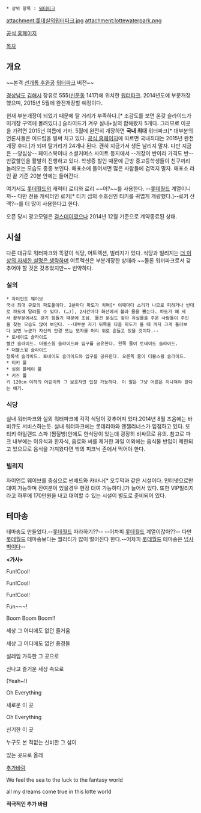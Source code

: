  * 상위 항목 : [[워터파크]]

{{{+1 Lotte Waterpark }}}

attachment:롯데실외워터파크.jpg
attachment:lottewaterpark.png

[http://www.lotteworld.com/waterpark/index.asp 공식 홈페이지]

[[목차]]

== 개요 ==
~~본격 [[선개통 후완공]] [[워터파크]] 버전~~

[[경상남도]] [[김해시]] 장유로 555([[신문동]] 1417)에 위치한 [[워터파크]]. 2014년도에 부분개장했으며, 2015년 5월에 완전개장할 예정이다.

현재 부분개장이 되었기 때문에 탈 거리가 부족하다.[* 조감도를 보면 온갖 슬라이드가 미개장 구역에 몰려있다.] 슬라이드가 겨우 실내+실외 합해봤자 5개다.  그러므로 이곳을 가려면 2015년 여름에 가자. 5월에 완전히 개장하면 '''국내 최대''' 워터파크[* 대부분의 언론사들은 이드립을 벌써 치고 있다. [http://www.lotteworld.com/contents/contents.asp?cmsCd=CM0281 공식 홈페이지]에 따르면 국내최대는 2015년 완전개장 후다.]가 되며 탈거리가 24개나 된다. 괜히 지금가서 생돈 날리지 말자. 다만 지금은 --양심상-- 페이스북이나 소셜커머스 사이트 등지에서 --개장이 반이라 가격도 반--반값할인을 활발히 진행하고 있다. 학생증 할인 때문에 근방 중고등학생들이 친구끼리 놀러오는 모습도 종종 보인다. 매표소에 들어서면 많은 사람들에 겁먹지 말자. 매표소 라인 끝 기준 20분 안에는 들어간다.

여기서도 [[롯데월드]]의 캐릭터 로티와 로리 ~~어?~~를 사용한다. --[[롯데월드]] 계열이니까-- 다만 전용 캐릭터인 로키[* 티키 섬의 수호신인 티키를 귀엽게 개량했다.]--로키 산맥?--를 더 많이 사용한다고 한다.

오픈 당시 광고모델은 [[걸스데이]]였으나 2014년 12월 기준으로 계약종료된 상태.

== 시설 ==
다른 대규모 워터파크와 똑같이 식당, 어트렉션, 빌리지가 있다. 식당과 빌리지는 [[더 이상의 자세한 설명은 생략한다.|더 이상의 자세한 설명은 생략하며]] 어트렉션은 부분개장한 상태라 ~~물론 워터파크로서 갖추어야 할 것은 갖추었지만~~ 빈약하다.
=== 실외 ===
 * 자이언트 웨이브
 국내 최대 규모의 파도풀이다. 2분마다 파도가 치며[* 이때마다 소리가 나므로 피하거나 반대로 파도에 달려들 수 있다. (…)], 2시간마다 화산에서 불과 물을 뿜는다. 파도가 꽤 세서 끝부분에서도 걷기 힘들기 때문에 조심. 물건 분실도 잦아 유실물을 주운 사람들이 주인을 찾는 모습도 많이 보인다. --대부분 자기 뒤쪽을 다음 파도가 올 때 까지 크게 둘러보다 보면 누군가 자신의 안경 또는 모자를 머리 위로 흔들고 있을 것이다.-- 
 * 토네이도 슬라이드
 빨간 슬라이드. 더블스윙 슬라이드와 입구를 공유한다. 왼쪽 줄이 토네이도 슬라이드.
 * 더블스윙 슬라이드
 청록색 슬라이드. 토네이도 슬라이드와 입구를 공유한다. 오른쪽 줄이 더블스윙 슬라이드.
 * 티키 풀
 * 실외 플레이 풀
 * 키즈 풀
 키 120cm 이하의 어린이와 그 보호자만 입장 가능하다. 이 말은 그냥 어른은 지나쳐야 한다는 얘기.
=== 식당 ===
실내 워터파크와 실외 워터파크에 각각 식당이 갖추어져 있다.2014년 8월 즈음에는 바비큐도 서비스하는듯. 실내 워터파크에는 롯데리아와 엔젤리너스가 입점하고 있다. 또 티키 아일랜드 스파 (찜질방)안에도 한식당이 있는데 굉장히 비싸므로 유의. 참고로 파크 내부에는 이유식과 환자식, 음료와 씨를 제거한 과일 이외에는 음식물 반입이 제한되고 있으므로 음식을 가져왔다면 밖의 피크닉 존에서 먹어야 한다.
=== 빌리지 ===
자이언트 웨이브를 중심으로 썬베드와 카바나[* 오두막과 같은 시설이다. 인터넷으로만 대여 가능하며 잔여분이 있을경우 현장 대여 가능하다.]가 늘어서 있다. 또한 VIP빌리지라고 하루에 170만원을 내고 대여할 수 있는 시설이 별도로 준비되어 있다.
== 테마송 ==
테마송도 만들었다.--[[롯데월드]] 따라하기??-- --어차피 [[롯데월드]] 계열이잖아??-- 다만 [[롯데월드]] 테마송보다는 퀄리티가 많이 떨어진다 한다.--어차피 [[롯데월드]] 테마송은 [[넘사벽]]이다--
{{{#!html
<iframe width="560" height="315" src="//www.youtube.com/embed/Uw4TFfWqOUc" frameborder="0" allowfullscreen></iframe>}}}

 '''<가사>''' 

Fun!Cool!

Fun!Cool!

Fun!Cool!

Fun~~~!

Boom Boom Boom!!

세상 그 어디에도 없던 즐거움

세상 그 어디에도 없던 풍경들

설레임 가득한 그 곳으로

신나고 즐거운 세상 속으로

(Yeah~!)

Oh Everything

새로운 이 곳

Oh Everything

신기한 이 곳

누구도 본 적없는 신비한 그 섬이

있는 곳으로 올래

[[추가바람]]

We feel the sea to the luck to the fantasy world

all my dreams come true in this lotte world

'''적극적인 추가 바람'''


